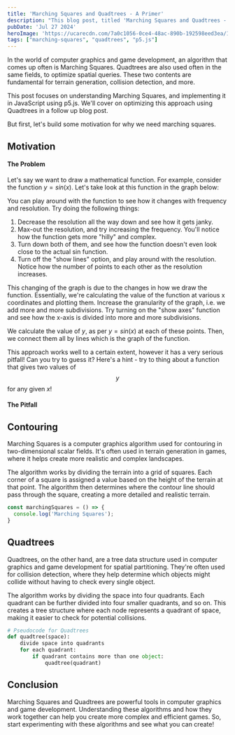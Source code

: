 ```yaml
---
title: 'Marching Squares and Quadtrees - A Primer'
description: "This blog post, titled 'Marching Squares and Quadtrees - A Primer', provides an introductory exploration into the concepts of Marching Squares and Quadtrees. It aims to demystify these complex algorithms, often used in computer graphics and game development for terrain generation and collision detection. The post breaks down the theory behind these algorithms, their applications, and how they work in tandem. It also includes practical examples and code snippets to help readers understand and implement these algorithms in their own projects. Ideal for both beginners and intermediate programmers looking to expand their knowledge in this area."
pubDate: 'Jul 27 2024'
heroImage: 'https://ucarecdn.com/7a0c1056-0ce4-48ac-890b-192598eed3ea/1marchingsquarescover.png'
tags: ["marching-squares", "quadtrees", "p5.js"]
---
```



In the world of computer graphics and game development, an algorithm that comes up often is Marching Squares.
Quadtrees are also used often in the same fields, to optimize spatial queries. These two contents
are fundamental for terrain generation, collision detection, and more.

This post focuses on understanding Marching Squares, and implementing it in JavaScript using p5.js. We'll
cover on optimizing this approach using Quadtrees in a follow up blog post.

But first, let's build some motivation for why we need marching squares.

## Motivation
#### The Problem
Let's say we want to draw a mathematical function. For example, consider the function $y = sin(x)$. Let's take look at this function in the graph below:

<Sinx client:visible />

You can play around with the function to see how it changes with frequency and resolution. Try doing the following things:
1. Decrease the resolution all the way down and see how it gets janky.
2. Max-out the resolution, and try increasing the frequency. You'll notice how the function gets more "hilly" and complex.
3. Turn down both of them, and see how the function doesn't even look close to the actual sin function.
4. Turn off the "show lines" option, and play around with the resolution. Notice how the number of points to each other as the resolution increases.

This changing of the graph is due to the changes in how we draw the function. Essentially, we're calculating the value of the function
at various x coordinates and plotting them. Increase the granularity of the graph, i.e. we add more and more subdivisions.
Try turning on the "show axes" function and see how the x-axis is divided into more and more subdivisions.

We calculate the value of $y$, as per $y = sin(x)$ at each of these points. Then, we connect them all by lines which is the graph of the function.


This approach works well to a certain extent, however it has a very serious pitfall! Can you try to guess it? Here's a hint - try to thing
about a function that gives two values of $$y$$ for any given $x$!

#### The Pitfall


## Contouring

Marching Squares is a computer graphics algorithm used for contouring in two-dimensional scalar fields. It's often used in terrain generation in games, where it helps create more realistic and complex landscapes.

The algorithm works by dividing the terrain into a grid of squares. Each corner of a square is assigned a value based on the height of the terrain at that point. The algorithm then determines where the contour line should pass through the square, creating a more detailed and realistic terrain.

```typescript
const marchingSquares = () => {
  console.log('Marching Squares');
}
```

## Quadtrees

Quadtrees, on the other hand, are a tree data structure used in computer graphics and game development for spatial partitioning. They're often used for collision detection, where they help determine which objects might collide without having to check every single object.

The algorithm works by dividing the space into four quadrants. Each quadrant can be further divided into four smaller quadrants, and so on. This creates a tree structure where each node represents a quadrant of space, making it easier to check for potential collisions.

```python
# Pseudocode for Quadtrees
def quadtree(space):
    divide space into quadrants
    for each quadrant:
        if quadrant contains more than one object:
            quadtree(quadrant)
```

## Conclusion

Marching Squares and Quadtrees are powerful tools in computer graphics and game development. Understanding these algorithms and how they work together can help you create more complex and efficient games. So, start experimenting with these algorithms and see what you can create!
